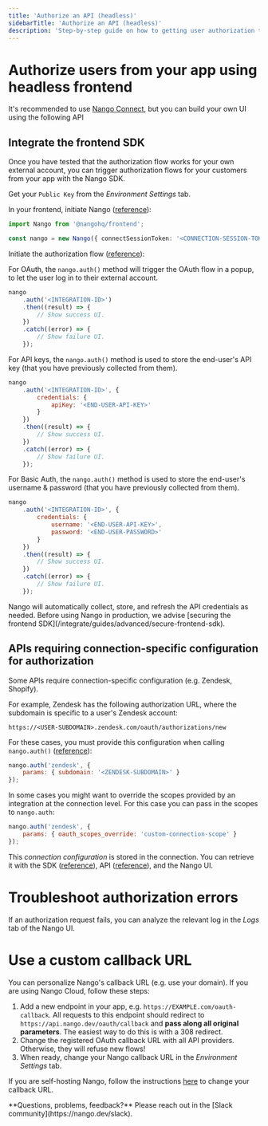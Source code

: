 ```yaml
---
title: 'Authorize an API (headless)'
sidebarTitle: 'Authorize an API (headless)'
description: 'Step-by-step guide on how to getting user authorization to access an external API on their behalf.'
---
```


# Authorize users from your app using headless frontend

<Tip>
It's recommended to use <a href="/integrate/guides/authorize-an-api">Nango Connect</a>, but you can build your own UI using the following API
</Tip>

## Integrate the frontend SDK

Once you have tested that the authorization flow works for your own external account, you can trigger authorization flows for your customers from your app with the Nango SDK.

Get your `Public Key` from the _Environment Settings_ tab.

In your frontend, initiate Nango ([reference](/reference/sdks/frontend#instantiate-the-frontend-sdk)):

```ts
import Nango from '@nangohq/frontend';

const nango = new Nango({ connectSessionToken: '<CONNECTION-SESSION-TOKNE>' });
```

Initiate the authorization flow ([reference](/reference/sdks/frontend#collect-and-store-end-user-credentials)):

<Tabs>

<Tab title="OAuth">

For OAuth, the `nango.auth()` method will trigger the OAuth flow in a popup, to let the user log in to their external account.

```js
nango
    .auth('<INTEGRATION-ID>')
    .then((result) => {
        // Show success UI.
    })
    .catch((error) => {
        // Show failure UI.
    });
```

</Tab>

<Tab title="API Key">

For API keys, the `nango.auth()` method is used to store the end-user's API key (that you have previously collected from them).

```js
nango
    .auth('<INTEGRATION-ID>', {
        credentials: {
            apiKey: '<END-USER-API-KEY>'
        }
    })
    .then((result) => {
        // Show success UI.
    })
    .catch((error) => {
        // Show failure UI.
    });
```

</Tab>

<Tab title="Basic Auth">

For Basic Auth, the `nango.auth()` method is used to store the end-user's username & password (that you have previously collected from them).

```js
nango
    .auth('<INTEGRATION-ID>', {
        credentials: {
            username: '<END-USER-API-KEY>',
            password: '<END-USER-PASSWORD>'
        }
    })
    .then((result) => {
        // Show success UI.
    })
    .catch((error) => {
        // Show failure UI.
    });
```
</Tab>

</Tabs>

<Tip>
Nango will automatically collect, store, and refresh the API credentials as needed.
</Tip>

<Info>
Before using Nango in production, we advise [securing the frontend SDK](/integrate/guides/advanced/secure-frontend-sdk).
</Info>

## APIs requiring connection-specific configuration for authorization

Some APIs require connection-specific configuration (e.g. Zendesk, Shopify).

For example, Zendesk has the following authorization URL, where the subdomain is specific to a user's Zendesk account:

`https://<USER-SUBDOMAIN>.zendesk.com/oauth/authorizations/new`

For these cases, you must provide this configuration when calling `nango.auth()` ([reference](/reference/sdks/frontend#collect-and-store-end-user-credentials)):

```js
nango.auth('zendesk', {
    params: { subdomain: '<ZENDESK-SUBDOMAIN>' }
});
```

In some cases you might want to override the scopes provided by an integration at the connection level. For this case you can pass in the scopes to `nango.auth`:

```js
nango.auth('zendesk', {
    params: { oauth_scopes_override: 'custom-connection-scope' }
});
```

This _connection configuration_ is stored in the connection. You can retrieve it with the SDK ([reference](/reference/sdks/node#get-a-connection-with-credentials)), API ([reference](/reference/api/connection/get)), and the Nango UI.

# Troubleshoot authorization errors

If an authorization request fails, you can analyze the relevant log in the _Logs_ tab of the Nango UI.

# Use a custom callback URL

You can personalize Nango's callback URL (e.g. use your domain). If you are using Nango Cloud, follow these steps:

1. Add a new endpoint in your app, e.g. `https://EXAMPLE.com/oauth-callback`. All requests to this endpoint should redirect to `https://api.nango.dev/oauth/callback` and **pass along all original parameters**. The easiest way to do this is with a 308 redirect.
2. Change the registered OAuth callback URL with all API providers. Otherwise, they will refuse new flows!
3. When ready, change your Nango callback URL in the _Environment Settings_ tab.

If you are self-hosting Nango, follow the instructions [here](/host/self-host/self-hosting-instructions) to change your callback URL.

<Tip>
**Questions, problems, feedback?** Please reach out in the [Slack community](https://nango.dev/slack).
</Tip>
